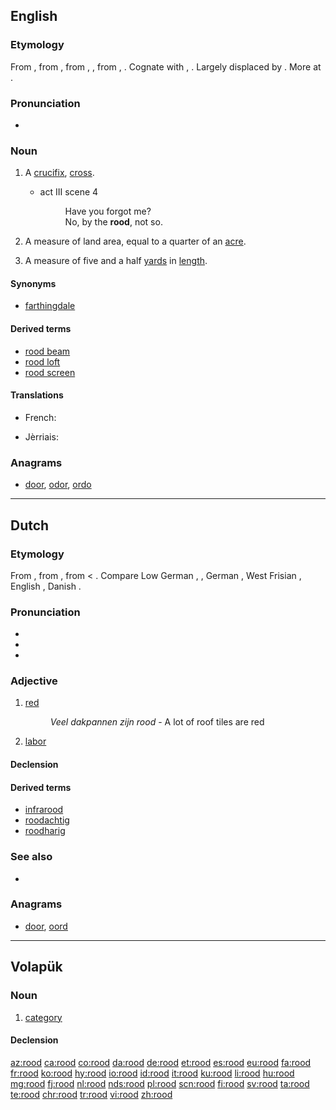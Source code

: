 ==English==

===Etymology===
From {{etyl|enm|en}} {{term|rood|lang=enm}}, from {{etyl|ang|en}} {{m|ang|rōd||a rod, pole, rood (land measure), plot of land of a square rod, a cross, rood (as in Holy-rood), gallows, a cross on which a person is executed, death on a cross, crucifix}}, from {{etyl|gem-pro|en}} {{m|gem-pro|*rōdō}}, {{m|gem-pro|*rōdōn||rod, pole}}, from {{etyl|ine-pro|en}} {{m|ine-pro|*rōt-}}, {{m|ine-pro|*rāt-||bar, beam, stem}}. Cognate with {{etyl|de|-}} {{term|Rute||rod, cane, pole|lang=de}}, {{etyl|no|-}} {{term|roda||rod|lang=no}}. Largely displaced by {{l|en|cross}}. More at {{l|en|rod}}.

===Pronunciation===
* {{IPA|/ruːd/|lang=en}}

===Noun===
{{en-noun}}

# {{context|archaic|lang=en}} A [[crucifix]], [[cross]].
#* {{RQ:Shakespeare Hamlet}} act III scene 4
#*: Have you forgot me?
#*: No, by the '''rood''', not so.
# A measure of land area, equal to a quarter of an [[acre]].
# {{cx|UK|dialect|obsolete|lang=en}} A measure of five and a half [[yard]]s in [[length]].

====Synonyms====
* {{sense|quarter of an acre}} [[farthingdale]]

====Derived terms====
* [[rood beam]]
* [[rood loft]]
* [[rood screen]]

====Translations====
{{trans-top|crucifix}}
{{trans-mid}}
{{trans-bottom}}
{{trans-top|quarter of an acre}}
* French: {{t+|fr|vergée|f}}
{{trans-mid}}
* Jèrriais: {{t|roa-jer|pèrque|f}}
{{trans-bottom}}

===Anagrams===
* [[door#English|door]], [[odor#English|odor]], [[ordo#English|ordo]]

----

==Dutch==
{{wikipedia|lang=nl}}

===Etymology===
From {{etyl|odt|nl}} {{m|odt|*rōd}}, from {{etyl|gem-pro|nl}} {{m|gem-pro|*raudaz}}, from {{etyl|ine-pro|nl}} {{m|ine-pro|*h₁rowdʰós}} < {{m|ine-pro|*h₁rewdʰ-}}. Compare Low German {{term|root|lang=nds}}, {{term|rod|lang=nds}}, German {{term|rot|lang=de}}, West Frisian {{term|read|lang=fy}}, English {{term|red|lang=en}}, Danish {{term|rød|lang=da}}.

===Pronunciation===
* {{rhymes|oːt|lang=nl}}
* {{audio|Nl-rood.ogg|audio|lang=nl}}
* {{IPA|/roːt/|lang=nl}}

===Adjective===
{{nl-adj|roder}}

# [[red]]
#: ''Veel dakpannen zijn rood'' - A lot of roof tiles are red
# {{context|politics|lang=nl}} [[labor]]

====Declension====
{{nl-decl-adj|rode}}

====Derived terms====
* [[infrarood]]
* [[roodachtig]]
* [[roodharig]]

===See also===
* {{list:basic colors/nl}}

===Anagrams===
* [[door#Dutch|door]], [[oord#Dutch|oord]]

----

==Volapük==

===Noun===
{{vo-noun}}

# [[category]]

====Declension====
{{vo-decl-noun}}

[[az:rood]]
[[ca:rood]]
[[co:rood]]
[[da:rood]]
[[de:rood]]
[[et:rood]]
[[es:rood]]
[[eu:rood]]
[[fa:rood]]
[[fr:rood]]
[[ko:rood]]
[[hy:rood]]
[[io:rood]]
[[id:rood]]
[[it:rood]]
[[ku:rood]]
[[li:rood]]
[[hu:rood]]
[[mg:rood]]
[[fj:rood]]
[[nl:rood]]
[[nds:rood]]
[[pl:rood]]
[[scn:rood]]
[[fi:rood]]
[[sv:rood]]
[[ta:rood]]
[[te:rood]]
[[chr:rood]]
[[tr:rood]]
[[vi:rood]]
[[zh:rood]]
